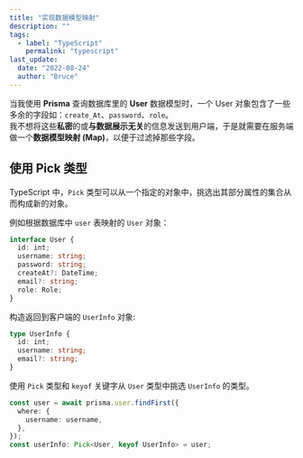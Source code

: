```yaml
---
title: "实现数据模型映射"
description: ""
tags:
  - label: "TypeScript"
    permalink: "typescript"
last_update:
  date: "2022-08-24"
  author: "Bruce"
---
```


当我使用 **Prisma** 查询数据库里的 **User** 数据模型时，一个 User 对象包含了一些多余的字段如：`create_At`、`password`、`role`。  
我不想将这些**私密**的或**与数据展示无关**的信息发送到用户端，于是就需要在服务端做一个**数据模型映射 (Map)**，以便于过滤掉那些字段。

## 使用 Pick 类型

TypeScript 中，`Pick` 类型可以从一个指定的对象中，挑选出其部分属性的集合从而构成新的对象。

例如根据数据库中 `user` 表映射的 `User` 对象：

```typescript title="TypeScript" showLineNumbers
interface User {
  id: int;
  username: string;
  password: string;
  createAt?: DateTime;
  email?: string;
  role: Role;
}
```

构造返回到客户端的 `UserInfo` 对象:

```typescript title="TypeScript" showLineNumbers
type UserInfo {
  id: int;
  username: string;
  email?: string;
}
```

使用 `Pick` 类型和 `keyof` 关键字从 `User` 类型中挑选 `UserInfo` 的类型。

```typescript title="TypeScript" {6} showLineNumbers
const user = await prisma.user.findFirst({
  where: {
    username: username,
  },
});
const userInfo: Pick<User, keyof UserInfo> = user;
```
